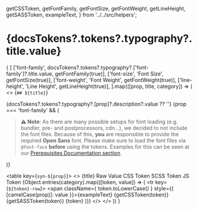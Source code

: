   getCSSToken,
  getFontFamily,
  getFontSize,
  getFontWeight,
  getLineHeight,
  getSASSToken,
  exampleText,
} from '../../src/helpers';

<Meta title="Tokens/Typography" />

# {docsTokens?.tokens?.typography?.title.value}

<MultiLineDescription value={docsTokens?.tokens?.typography?.description?.value} />

{
  [
    ['font-family', docsTokens?.tokens?.typography?.['font-family']?.title.value, getFontFamily(true)],
    ['font-size', 'Font Size', getFontSize(true)],
    ['font-weight', 'Font Weight', getFontWeight(true)],
    ['line-height', 'Line Height', getLineHeight(true)],
  ].map(([prop, title, category]) => (
    <>
      <Markdown>{`## ${title}`}</Markdown>
      <p>
        {docsTokens?.tokens?.typography?.[prop]?.description?.value ?? ''}
        {prop === 'font-family' && (
          <blockquote>
            <strong>⚠️ Note</strong>:
            As there are many possible setups for font loading (e.g. bundler, pre- and postprocessors, cdn...), we decided to not include the font files.
            Because of this, <strong>you</strong> are responsible to provide the required <strong>Open Sans</strong> font.
            Please make sure to load the font files via <code>@font-face</code> <strong>before</strong> using the tokens.
            Examples for this can be seen at our <a href="?path=/docs/prerequisites--docs">Prerequisites Documentation section</a>.
          </blockquote>
        )}
      </p>
      <table key={`syn-${prop}`}>
        <tbody>
          <>
            <tr>
              <th>{title}</th>
              <th>Raw Value</th>
              <th>CSS Token</th>
              <th>SCSS Token</th>
              <th>JS Token</th>
            </tr>
            {Object.entries(category).map(([token, value]) => (
              <tr key={`${token}-row`}>
                <td className={prop}>
                  <span className={ token.toLowerCase() } style={{ [camelCase(prop)]: value }}>{exampleText}</span>
                </td>
                <td>
                  <CopyRawCssPropValue value={token.toLowerCase()} cssProperty={prop} />
                </td>
                <td>
                  <CopyToClipBoard value={getCSSToken(token)}>
                    {getCSSToken(token)}
                  </CopyToClipBoard>
                </td>
                <td>
                  <CopyToClipBoard value={getSASSToken(token)}>
                    {getSASSToken(token)}
                  </CopyToClipBoard>
                </td>
                <td>
                  <CopyToClipBoard value={token}>
                    {token}
                  </CopyToClipBoard>
                </td>
              </tr>
            ))}
          </>
        </tbody>
      </table>
    </>
  ))
}

<style>{`
  .line-height {
    width: 200px;
  }
`}</style>

